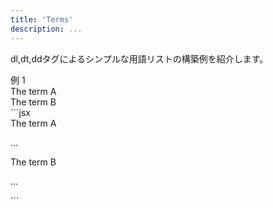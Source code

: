 ```yaml
---
title: 'Terms'
description: ...
---
```



dl,dt,ddタグによるシンプルな用語リストの構築例を紹介します。


<Preview>
	<PreviewTitle>例 1</PreviewTitle>
	<PreviewArea p='30'>
		<Stack tag='dl' g='40'>
			<div>
				<Text tag='dt' fw='bold' bd='is' bdw='2px' pis='20'>
					<Fragment>The term A</Fragment>
				</Text>
				<Lism tag='dd' mbs='5' mis='30'>
					<Dummy />
				</Lism>
			</div>
			<div>
				<Text tag='dt' fw='bold' bd='is' bdw='2px' pis='20'>
					<Fragment>The term B</Fragment>
				</Text>
				<Lism tag='dd' mbs='5' mis='30'>
					<Dummy length="l" />
				</Lism>
			</div>
		</Stack>
	</PreviewArea>
	<PreviewCode>
		```jsx
		<Stack tag='dl' g='40'>
			<div>
				<Text tag='dt' fw='bold' bd='is' bdw='2px' pis='20'>
					The term A
				</Text>
				<Lism tag='dd' mbs='5' mis='30'>
					<p>...</p>
				</Lism>
			</div>
			<div>
				<Text tag='dt' fw='bold' bd='is' bdw='2px' pis='20'>
					The term B
				</Text>
				<Lism tag='dd' mbs='5' mis='30'>
					<p>...</p>
				</Lism>
			</div>
		</Stack>
		```
	</PreviewCode>
</Preview>

